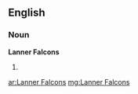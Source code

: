 ==English==

===Noun===
'''Lanner Falcons'''

# {{plural of|[[Lanner Falcon]]}}

[[ar:Lanner Falcons]]
[[mg:Lanner Falcons]]